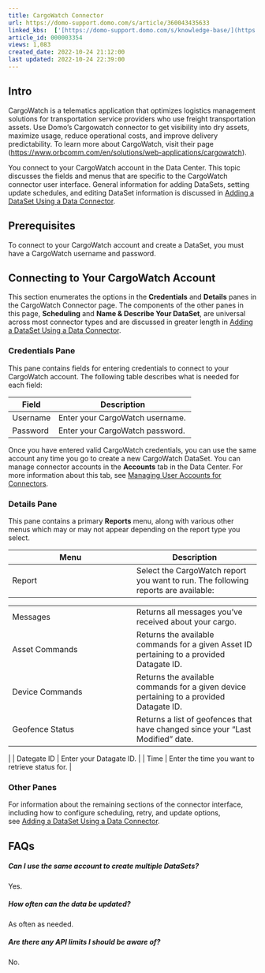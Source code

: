 ```yaml
---
title: CargoWatch Connector
url: https://domo-support.domo.com/s/article/360043435633
linked_kbs:  ['[https://domo-support.domo.com/s/knowledge-base/](https://domo-support.domo.com/s/knowledge-base/)', '[https://domo-support.domo.com/s/](https://domo-support.domo.com/s/)', '[https://domo-support.domo.com/s/topic/0TO5w000000ZammGAC](https://domo-support.domo.com/s/topic/0TO5w000000ZammGAC)', '[https://domo-support.domo.com/s/topic/0TO5w000000ZanLGAS](https://domo-support.domo.com/s/topic/0TO5w000000ZanLGAS)', '[https://domo-support.domo.com/s/topic/0TO5w000000ZaoQGAS](https://domo-support.domo.com/s/topic/0TO5w000000ZaoQGAS)', '[https://domo-support.domo.com/s/article/360042926274](https://domo-support.domo.com/s/article/360042926274)', '[https://domo-support.domo.com/s/article/360042926054](https://domo-support.domo.com/s/article/360042926054)', '[https://domo-support.domo.com/s/article/360043435633](https://domo-support.domo.com/s/article/360043435633)', '[https://domo-support.domo.com/s/topic/0TO5w000000ZaoQGAS/api-connectors](https://domo-support.domo.com/s/topic/0TO5w000000ZaoQGAS/api-connectors)', '[https://domo-support.domo.com/s/article/360043429933](https://domo-support.domo.com/s/article/360043429933)', '[https://domo-support.domo.com/s/article/360043429953](https://domo-support.domo.com/s/article/360043429953)', '[https://domo-support.domo.com/s/article/360042925494](https://domo-support.domo.com/s/article/360042925494)', '[https://domo-support.domo.com/s/article/360043429913](https://domo-support.domo.com/s/article/360043429913)', '[https://domo-support.domo.com/s/article/4408174643607](https://domo-support.domo.com/s/article/4408174643607)', '[https://domo-support.domo.com/s/login/](https://domo-support.domo.com/s/login/)']
article_id: 000003354
views: 1,083
created_date: 2022-10-24 21:12:00
last updated: 2022-10-24 22:39:00
---
```




Intro
-----


CargoWatch is a telematics application that optimizes logistics management solutions for transportation service providers who use freight transportation assets. Use Domo's Cargowatch connector to get visibility into dry assets, maximize usage, reduce operational costs, and improve delivery predictability. To learn more about CargoWatch, visit their page ([https://www.orbcomm.com/en/solutions/web-applications/cargowatch](https://www.orbcomm.com/en/solutions/web-applications/cargowatch "https://www.orbcomm.com/en/solutions/web-applications/cargowatch")).


You connect to your CargoWatch account in the Data Center. This topic discusses the fields and menus that are specific to the CargoWatch connector user interface. General information for adding DataSets, setting update schedules, and editing DataSet information is discussed in [Adding a DataSet Using a Data Connector](/s/article/360042926274 "Adding a DataSet Using a Data Connector").


Prerequisites
-------------


To connect to your CargoWatch account and create a DataSet, you must have a CargoWatch username and password.


Connecting to Your CargoWatch Account
-------------------------------------


This section enumerates the options in the **Credentials** and **Details** panes in the CargoWatch Connector page. The components of the other panes in this page, **Scheduling** and **Name & Describe Your DataSet**, are universal across most connector types and are discussed in greater length in [Adding a DataSet Using a Data Connector](/s/article/360042926274 "Adding a DataSet Using a Data Connector").


### Credentials Pane


This pane contains fields for entering credentials to connect to your CargoWatch account. The following table describes what is needed for each field:  




| Field | Description |
| --- | --- |
| Username | Enter your CargoWatch username. |
| Password | Enter your CargoWatch password.  |


Once you have entered valid CargoWatch credentials, you can use the same account any time you go to create a new CargoWatch DataSet. You can manage connector accounts in the **Accounts** tab in the Data Center. For more information about this tab, see [Managing User Accounts for Connectors](/s/article/360042926054 "Managing User Accounts for Connectors").


### Details Pane


This pane contains a primary **Reports** menu, along with various other menus which may or may not appear depending on the report type you select.




| Menu | Description |
| --- | --- |
| Report | Select the CargoWatch report you want to run. The following reports are available:

|  |  |
| --- | --- |
| Messages | Returns all messages you've received about your cargo. |
| Asset Commands | Returns the available commands for a given Asset ID pertaining to a provided Datagate ID. |
| Device Commands | Returns the available commands for a given device pertaining to a provided Datagate ID. |
| Geofence Status | Returns a list of geofences that have changed since your "Last Modified" date. |

 |
| Dategate ID | Enter your Datagate ID. |
| Time | Enter the time you want to retrieve status for. |


### Other Panes


For information about the remaining sections of the connector interface, including how to configure scheduling, retry, and update options, see [Adding a DataSet Using a Data Connector](/s/article/360042926274 "Adding a DataSet Using a Data Connector").


FAQs
----


##### Can I use the same account to create multiple DataSets?


Yes.


##### How often can the data be updated?


As often as needed.


##### Are there any API limits I should be aware of?


No.


